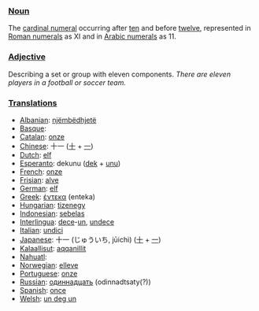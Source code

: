 ===[[Noun]]===
The [[cardinal numeral]] occurring after [[ten]] and before [[twelve]], represented in [[Roman numerals]] as XI and in [[Arabic numerals]] as 11.

===[[Adjective]]===

Describing a set or group with eleven components. ''There are eleven players in a football or soccer team.''

===[[Translation]]s===
*[[Albanian]]: [[njëmbëdhjetë]]
*[[Basque]]: [[]]
*[[Catalan]]: [[onze]]
*[[Chinese]]: 十一 ([[十]] + [[一]])
*[[Dutch]]: [[elf]]
*[[Esperanto]]: dekunu ([[dek]] + [[unu]])
*[[French]]: [[onze]]
*[[Frisian]]: [[alve]]
*[[German]]: [[elf]]
*[[Greek]]: [[έντεκα]] (enteka)
*[[Hungarian]]: [[tizenegy]]
*[[Indonesian]]: [[sebelas]]
*[[Interlingua]]: [[dece]]-[[un]], [[undece]]
*[[Italian]]: [[undici]]
*[[Japanese]]: 十一 (じゅういち, jūichi) ([[十]] + [[一]])
*[[Kalaallisut]]: [[aqqanillit]]
*[[Nahuatl]]: [[]]
*[[Norwegian]]: [[elleve]]
*[[Portuguese]]: [[onze]]
*[[Russian]]: [[одиннадцать]] (odinnadtsaty(?))
*[[Spanish]]: [[once]]
*[[Welsh]]: [[un deg un]]
